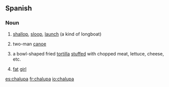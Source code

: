 ==Spanish==
{{wikipedia}}
===Noun===
{{es-noun-f}}

# {{nautical|lang=es}} [[shallop]], [[sloop]], [[launch]] (a kind of longboat)
# two-man [[canoe]]
# {{Mexico|lang=es}} a bowl-shaped fried [[tortilla]] [[stuffed]] with chopped meat, lettuce, cheese, etc.
# {{Mexico|slang|lang=es}} [[fat]] [[girl]]

[[es:chalupa]]
[[fr:chalupa]]
[[io:chalupa]]